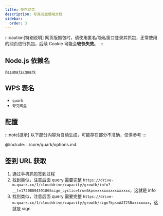 ```yaml
---
title: 夸克网盘
description: 夸克网盘使用文档
sidebar:
  order: 3
---
```


:::caution[特别说明]
网页版抓包时，请使用匿名/隐私窗口登录并抓包，正常使用的网页进行抓包，后续 Cookie 可能会**较快失效**。
:::

## Node.js 依赖名

[`@asunajs/quark`](https://www.npmjs.com/package/@asunajs/quark)

## WPS 表名

- `quark`
- `夸克网盘`

## 配置

:::note[提示]
以下部分内容为自动生成，可能存在部分不准确，仅供参考
:::

@include: ../core/quark/options.md

## 签到 URL 获取

1. 通过手机抓包签到过程
2. 找到类似，注意后面 query 需要完整 `https://drive-m.quark.cn/1/clouddrive/capacity/growth/info?__t=1720880459186&sign_cyclic=true&kps=xxxxxxxxxxxxxxx`，这就是 info
3. 找到类似，注意后面 query 需要完整 `https://drive-m.quark.cn/1/clouddrive/capacity/growth/sign?kps=AAT2SBxxxxxxxx`，这就是 sign
